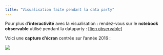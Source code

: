 ```yaml
---
title: "Visualisation faite pendant la data party"
---
```


Pour plus d'**interactivité** avec la visualisation : rendez-vous sur le **notebook observable** utilisé pendant la dataparty : [[lien observable](https://observablehq.com/d/80dba99b6034c4ce)]

Voici une **capture d'écran** centrée sur l'année 2016 :

![](https://github.com/30ans-MTD/dataparty/raw/main/readme.files/dataparty_visu_done_during_event.png)